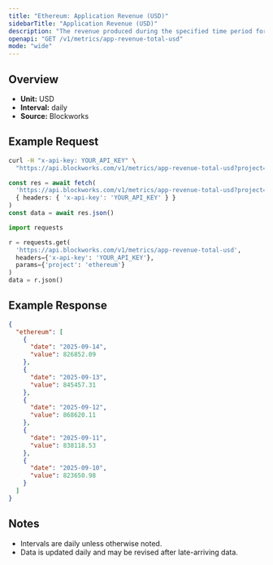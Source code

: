 ```yaml
---
title: "Ethereum: Application Revenue (USD)"
sidebarTitle: "Application Revenue (USD)"
description: "The revenue produced during the specified time period for given blockchain."
openapi: "GET /v1/metrics/app-revenue-total-usd"
mode: "wide"
---
```


## Overview

- **Unit:** USD
- **Interval:** daily
- **Source:** Blockworks

## Example Request

<CodeGroup>

```bash cURL
curl -H "x-api-key: YOUR_API_KEY" \
  "https://api.blockworks.com/v1/metrics/app-revenue-total-usd?project=ethereum"
```

```typescript TypeScript
const res = await fetch(
  'https://api.blockworks.com/v1/metrics/app-revenue-total-usd?project=ethereum',
  { headers: { 'x-api-key': 'YOUR_API_KEY' } }
)
const data = await res.json()
```

```python Python
import requests

r = requests.get(
  'https://api.blockworks.com/v1/metrics/app-revenue-total-usd',
  headers={'x-api-key': 'YOUR_API_KEY'},
  params={'project': 'ethereum'}
)
data = r.json()
```

</CodeGroup>

## Example Response

```json
{
  "ethereum": [
    {
      "date": "2025-09-14",
      "value": 826852.09
    },
    {
      "date": "2025-09-13",
      "value": 845457.31
    },
    {
      "date": "2025-09-12",
      "value": 868620.11
    },
    {
      "date": "2025-09-11",
      "value": 838118.53
    },
    {
      "date": "2025-09-10",
      "value": 823650.98
    }
  ]
}
```

## Notes
- Intervals are daily unless otherwise noted.
- Data is updated daily and may be revised after late-arriving data.